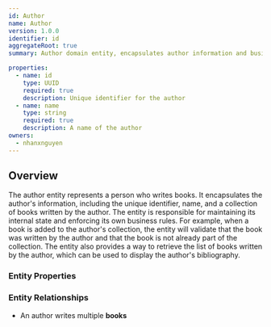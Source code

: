 ```yaml
---
id: Author
name: Author
version: 1.0.0
identifier: id
aggregateRoot: true
summary: Author domain entity, encapsulates author information and business rules

properties:
  - name: id
    type: UUID
    required: true
    description: Unique identifier for the author
  - name: name
    type: string
    required: true
    description: A name of the author
owners:
  - nhanxnguyen
---
```


## Overview

The author entity represents a person who writes books. It encapsulates the author's information, including the unique identifier, name, and a collection of books written by the author. The entity is responsible for maintaining its internal state and enforcing its own business rules. For example, when a book is added to the author's collection, the entity will validate that the book was written by the author and that the book is not already part of the collection. The entity also provides a way to retrieve the list of books written by the author, which can be used to display the author's bibliography.

### Entity Properties

<EntityPropertiesTable />

### Entity Relationships

- An author writes multiple **books**
